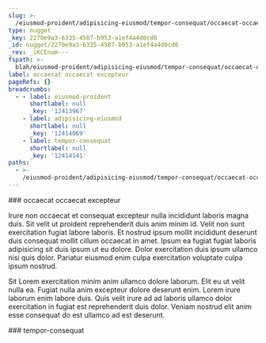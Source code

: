 ```yaml
---
slug: >-
  /eiusmod-proident/adipisicing-eiusmod/tempor-consequat/occaecat-occaecat-excepteur
type: nugget
_key: 2270e9a3-6335-4587-b953-a1ef4a4d0cd6
_id: nugget/2270e9a3-6335-4587-b953-a1ef4a4d0cd6
_rev: _iKCEnum---
fspath: >-
  blah/eiusmod-proident/adipisicing-eiusmod/tempor-consequat/occaecat-occaecat-excepteur.md
label: occaecat occaecat excepteur
pageRefs: {}
breadcrumbs:
  - - label: eiusmod-proident
      shortlabel: null
      _key: '12413967'
    - label: adipisicing-eiusmod
      shortlabel: null
      _key: '12414069'
    - label: tempor-consequat
      shortlabel: null
      _key: '12414141'
paths:
  - >-
    /eiusmod-proident/adipisicing-eiusmod/tempor-consequat/occaecat-occaecat-excepteur
---
```


<NuggetArea>
<Nugget slug="/eiusmod-proident/adipisicing-eiusmod/tempor-consequat/occaecat-occaecat-excepteur" type="nugget" _key="2270e9a3-6335-4587-b953-a1ef4a4d0cd6" _id="nugget/2270e9a3-6335-4587-b953-a1ef4a4d0cd6" _rev="_iKCEnum---" fspath="blah/eiusmod-proident/adipisicing-eiusmod/tempor-consequat/occaecat-occaecat-excepteur.md" label="occaecat occaecat excepteur" paths="/eiusmod-proident/adipisicing-eiusmod/tempor-consequat/occaecat-occaecat-excepteur">
<NuggetBody>
### occaecat occaecat excepteur

Irure non occaecat et consequat excepteur nulla incididunt laboris magna duis. Sit velit ut proident reprehenderit duis anim minim id. Velit non sunt exercitation fugiat labore laboris. Et nostrud ipsum mollit incididunt deserunt duis consequat mollit cillum occaecat in amet. Ipsum ea fugiat fugiat laboris adipisicing sit duis ipsum ut eu dolore. Dolor exercitation duis ipsum ullamco nisi quis dolor. Pariatur eiusmod enim culpa exercitation voluptate culpa ipsum nostrud.

Sit Lorem exercitation minim anim ullamco dolore laborum. Elit eu ut velit nulla ea. Fugiat nulla anim excepteur dolore deserunt enim. Lorem irure laborum enim labore duis. Quis velit irure ad ad laboris ullamco dolor exercitation in fugiat est reprehenderit duis dolor. Veniam nostrud elit anim esse consequat do est ullamco ad est deserunt.

</NuggetBody>
<Breadcrumbs>
<Crumbs>
<Crumb _key="12413967" label="eiusmod-proident" /><Crumb _key="12414069" label="adipisicing-eiusmod" /><Crumb _key="12414141" label="tempor-consequat" />
</Crumbs>
</Breadcrumbs>
</Nugget>

<NuggetsInbound>
</NuggetsInbound>
<NuggetsOutbound>
</NuggetsOutbound>
</NuggetArea>
<PassagesInbound>
<Passage direction="inbound" type="passage" _key="12414141" _id="passage/12414141" _rev="_iKCEnui---" label="tempor-consequat" passage="tempor-consequat" fspath="blah/eiusmod-proident/adipisicing-eiusmod/tempor-consequat" paths="/eiusmod-proident/adipisicing-eiusmod/tempor-consequat" slug="/eiusmod-proident/adipisicing-eiusmod/tempor-consequat">
<NuggetBody>
### tempor-consequat

</NuggetBody>
<Breadcrumbs>
<Crumbs>
<Crumb _key="12413967" label="eiusmod-proident" /><Crumb _key="12414069" label="adipisicing-eiusmod" />
</Crumbs>
</Breadcrumbs>
</Passage>

</PassagesInbound>
<PassagesOutbound>
</PassagesOutbound>